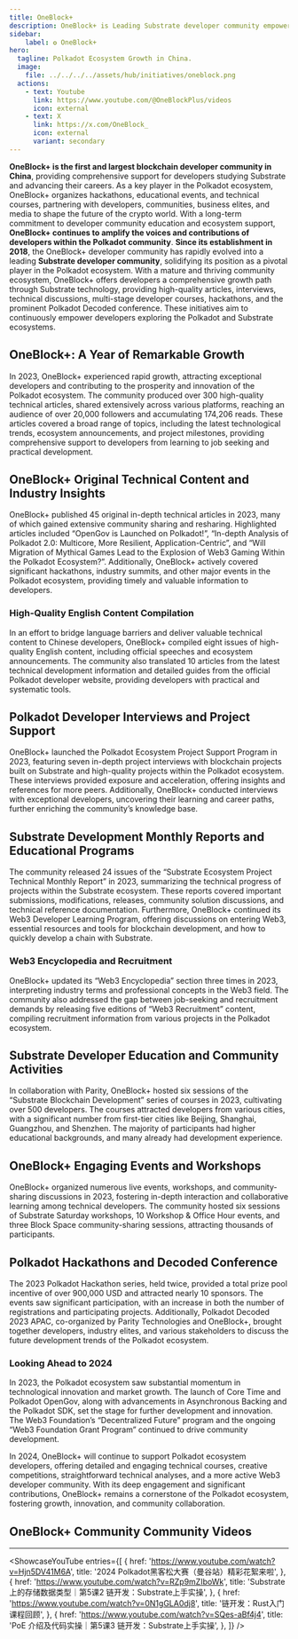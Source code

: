 ```yaml
---
title: OneBlock+
description: OneBlock+ is Leading Substrate developer community empowering growth and innovation in the Polkadot ecosystem through education and events.
sidebar: 
    label: ✪ OneBlock+
hero:
  tagline: Polkadot Ecosystem Growth in China.
  image: 
    file: ../../../../assets/hub/initiatives/oneblock.png
  actions:
    - text: Youtube
      link: https://www.youtube.com/@OneBlockPlus/videos
      icon: external
    - text: X
      link: https://x.com/OneBlock_
      icon: external
      variant: secondary
---
```



**OneBlock+ is the first and largest blockchain developer community in China**, providing comprehensive support for developers studying Substrate and advancing their careers. As a key player in the Polkadot ecosystem, OneBlock+ organizes hackathons, educational events, and technical courses, partnering with developers, communities, business elites, and media to shape the future of the crypto world. With a long-term commitment to developer community education and ecosystem support, **OneBlock+ continues to amplify the voices and contributions of developers within the Polkadot community**.
**Since its establishment in 2018**, the OneBlock+ developer community has rapidly evolved into a leading **Substrate developer community**, solidifying its position as a pivotal player in the Polkadot ecosystem. With a mature and thriving community ecosystem, OneBlock+ offers developers a comprehensive growth path through Substrate technology, providing high-quality articles, interviews, technical discussions, multi-stage developer courses, hackathons, and the prominent Polkadot Decoded conference. These initiatives aim to continuously empower developers exploring the Polkadot and Substrate ecosystems.

## OneBlock+: A Year of Remarkable Growth
In 2023, OneBlock+ experienced rapid growth, attracting exceptional developers and contributing to the prosperity and innovation of the Polkadot ecosystem. The community produced over 300 high-quality technical articles, shared extensively across various platforms, reaching an audience of over 20,000 followers and accumulating 174,206 reads. These articles covered a broad range of topics, including the latest technological trends, ecosystem announcements, and project milestones, providing comprehensive support to developers from learning to job seeking and practical development.

## OneBlock+ Original Technical Content and Industry Insights
OneBlock+ published 45 original in-depth technical articles in 2023, many of which gained extensive community sharing and resharing. Highlighted articles included “OpenGov is Launched on Polkadot!”, “In-depth Analysis of Polkadot 2.0: Multicore, More Resilient, Application-Centric”, and “Will Migration of Mythical Games Lead to the Explosion of Web3 Gaming Within the Polkadot Ecosystem?”. Additionally, OneBlock+ actively covered significant hackathons, industry summits, and other major events in the Polkadot ecosystem, providing timely and valuable information to developers.

### High-Quality English Content Compilation
In an effort to bridge language barriers and deliver valuable technical content to Chinese developers, OneBlock+ compiled eight issues of high-quality English content, including official speeches and ecosystem announcements. The community also translated 10 articles from the latest technical development information and detailed guides from the official Polkadot developer website, providing developers with practical and systematic tools.

## Polkadot Developer Interviews and Project Support
OneBlock+ launched the Polkadot Ecosystem Project Support Program in 2023, featuring seven in-depth project interviews with blockchain projects built on Substrate and high-quality projects within the Polkadot ecosystem. These interviews provided exposure and acceleration, offering insights and references for more peers. Additionally, OneBlock+ conducted interviews with exceptional developers, uncovering their learning and career paths, further enriching the community’s knowledge base.

## Substrate Development Monthly Reports and Educational Programs
The community released 24 issues of the “Substrate Ecosystem Project Technical Monthly Report” in 2023, summarizing the technical progress of projects within the Substrate ecosystem. These reports covered important submissions, modifications, releases, community solution discussions, and technical reference documentation. Furthermore, OneBlock+ continued its Web3 Developer Learning Program, offering discussions on entering Web3, essential resources and tools for blockchain development, and how to quickly develop a chain with Substrate.

### Web3 Encyclopedia and Recruitment
OneBlock+ updated its “Web3 Encyclopedia” section three times in 2023, interpreting industry terms and professional concepts in the Web3 field. The community also addressed the gap between job-seeking and recruitment demands by releasing five editions of “Web3 Recruitment” content, compiling recruitment information from various projects in the Polkadot ecosystem.

## Substrate Developer Education and Community Activities
In collaboration with Parity, OneBlock+ hosted six sessions of the “Substrate Blockchain Development” series of courses in 2023, cultivating over 500 developers. The courses attracted developers from various cities, with a significant number from first-tier cities like Beijing, Shanghai, Guangzhou, and Shenzhen. The majority of participants had higher educational backgrounds, and many already had development experience.

## OneBlock+ Engaging Events and Workshops
OneBlock+ organized numerous live events, workshops, and community-sharing discussions in 2023, fostering in-depth interaction and collaborative learning among technical developers. The community hosted six sessions of Substrate Saturday workshops, 10 Workshop &amp; Office Hour events, and three Block Space community-sharing sessions, attracting thousands of participants.

## Polkadot Hackathons and Decoded Conference
The 2023 Polkadot Hackathon series, held twice, provided a total prize pool incentive of over 900,000 USD and attracted nearly 10 sponsors. The events saw significant participation, with an increase in both the number of registrations and participating projects. Additionally, Polkadot Decoded 2023 APAC, co-organized by Parity Technologies and OneBlock+, brought together developers, industry elites, and various stakeholders to discuss the future development trends of the Polkadot ecosystem.

### Looking Ahead to 2024
In 2023, the Polkadot ecosystem saw substantial momentum in technological innovation and market growth. The launch of Core Time and Polkadot OpenGov, along with advancements in Asynchronous Backing and the Polkadot SDK, set the stage for further development and innovation. The Web3 Foundation’s “Decentralized Future” program and the ongoing “Web3 Foundation Grant Program” continued to drive community development.

In 2024, OneBlock+ will continue to support Polkadot ecosystem developers, offering detailed and engaging technical courses, creative competitions, straightforward technical analyses, and a more active Web3 developer community. With its deep engagement and significant contributions, OneBlock+ remains a cornerstone of the Polkadot ecosystem, fostering growth, innovation, and community collaboration.

## OneBlock+ Community Community Videos
----------------
<ShowcaseYouTube
  entries={[
          {
      href: 'https://www.youtube.com/watch?v=Hjn5DV41M6A',
      title: '2024 Polkadot黑客松大赛（曼谷站）精彩花絮来啦',
    },
          {
      href: 'https://www.youtube.com/watch?v=RZp9mZIboWk',
      title: 'Substrate上的存储数据类型｜第5课2 链开发：Substrate上手实操',
    },
    {
      href: 'https://www.youtube.com/watch?v=0N1gGLA0dj8',
      title: '链开发：Rust入门 课程回顾',
    },
        {
      href: 'https://www.youtube.com/watch?v=SQes-aBf4j4',
      title: 'PoE 介绍及代码实操｜第5课3 链开发：Substrate上手实操',
    },
  ]}
/>